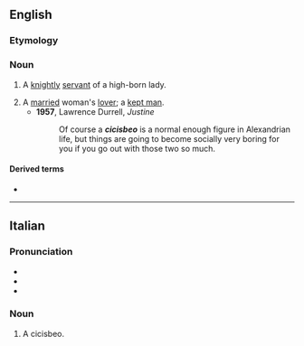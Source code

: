 ==English==

===Etymology===
{{etyl|it|en}} {{m|it|cicisbeo}}

===Noun===
{{en-noun|s|cicisbei}}

# {{lb|en|18th century}} A [[knight]]ly [[servant]] of a high-born lady.
# A [[married]] woman's [[lover]]; a [[kept man]].
#* '''1957''', Lawrence Durrell, ''Justine''
#*: Of course a '''''cicisbeo''''' is a normal enough figure in Alexandrian life, but things are going to become socially very boring for you if you go out with those two so much.

====Derived terms====
* {{l|en|cicisbeism}}

----

==Italian==

===Pronunciation===
* {{IPA|/tʃi.tʃi.ˈzbɛ.o/|lang=it}}
* {{rhymes|ɛo|lang=it}}
* {{hyphenation|ci|ci|sbè|o|lang=it}}

===Noun===
{{it-noun|m}}

# A cicisbeo.